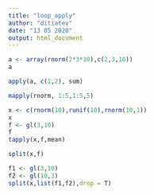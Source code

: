 ```yaml
---
title: "loop_apply"
author: "ditiatev"
date: "13 05 2020"
output: html_document
---
```


```r
a <- array(rnorm(2*3*10),c(2,3,10))
a
```

```r
apply(a, c(1,2), sum)
```

```r
mapply(rnorm, 1:5,1:5,5)
```

```r
x <- c(rnorm(10),runif(10),rnorm(10,1))
x
f <- gl(3,10)
f
tapply(x,f,mean)
```

```r
split(x,f)
```

```r
f1 <- gl(3,10)
f2 <- gl(10,3)
split(x,list(f1,f2),drop = T)
```

